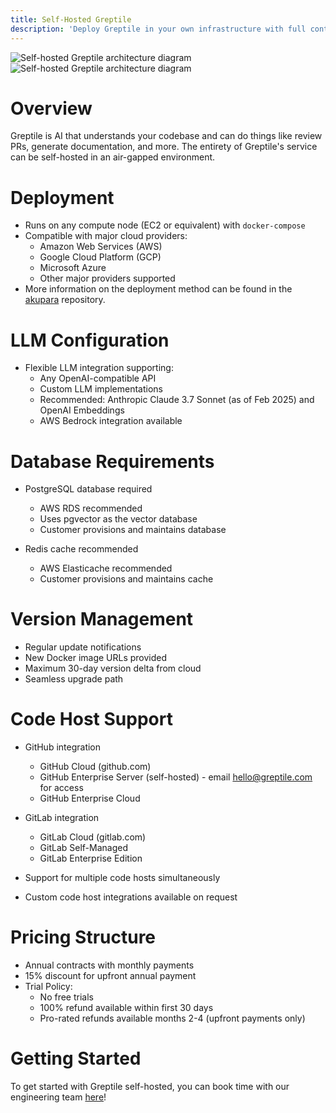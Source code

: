 ```yaml
---
title: Self-Hosted Greptile
description: 'Deploy Greptile in your own infrastructure with full control and customization'
---
```

<Frame>
  <img
    className="dark:hidden"
    src="/images/selfhost-light.svg"
    alt="Self-hosted Greptile architecture diagram"
  />
  <img
    className="hidden dark:block" 
    src="/images/selfhost-dark.svg"
    alt="Self-hosted Greptile architecture diagram"
  />
</Frame>

# Overview

Greptile is AI that understands your codebase and can do things like review PRs, generate documentation, and more. The entirety of Greptile's service can be self-hosted in an air-gapped environment.

# Deployment

- Runs on any compute node (EC2 or equivalent) with `docker-compose` 
- Compatible with major cloud providers:
  - Amazon Web Services (AWS)
  - Google Cloud Platform (GCP)
  - Microsoft Azure
  - Other major providers supported
- More information on the deployment method can be found in the [akupara](https://github.com/greptileai/akupara) repository.

# LLM Configuration

- Flexible LLM integration supporting:
  - Any OpenAI-compatible API
  - Custom LLM implementations
  - Recommended: Anthropic Claude 3.7 Sonnet (as of Feb 2025) and OpenAI Embeddings
  - AWS Bedrock integration available

# Database Requirements

- PostgreSQL database required
  - AWS RDS recommended
  - Uses pgvector as the vector database
  - Customer provisions and maintains database

- Redis cache recommended
  - AWS Elasticache recommended
  - Customer provisions and maintains cache

# Version Management

- Regular update notifications
- New Docker image URLs provided
- Maximum 30-day version delta from cloud
- Seamless upgrade path

# Code Host Support

- GitHub integration
  - GitHub Cloud (github.com)
  - GitHub Enterprise Server (self-hosted) - email hello@greptile.com for access
  - GitHub Enterprise Cloud

- GitLab integration
  - GitLab Cloud (gitlab.com) 
  - GitLab Self-Managed
  - GitLab Enterprise Edition

- Support for multiple code hosts simultaneously
- Custom code host integrations available on request


# Pricing Structure

- Annual contracts with monthly payments
- 15% discount for upfront annual payment
- Trial Policy:
  - No free trials
  - 100% refund available within first 30 days
  - Pro-rated refunds available months 2-4 (upfront payments only)

# Getting Started

To get started with Greptile self-hosted, you can book time with our engineering team [here](https://cal.com/team/greptile/demo)!